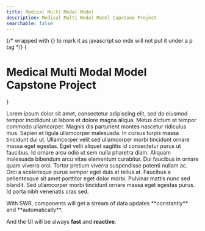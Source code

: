 ```yaml
---
title: Medical Multi Modal Model
description: Medical Multi Modal Model Capstone Project
searchable: false
---
```



{/* wrapped with {} to mark it as javascript so mdx will not put it under a p tag */}
{<h1 className="text-center font-extrabold md:text-5xl mt-8">Medical Multi Modal Model Capstone Project</h1>}

<Demo />

Lorem ipsum dolor sit amet, consectetur adipiscing elit, sed do eiusmod tempor incididunt ut labore et dolore magna aliqua. Metus dictum at tempor commodo ullamcorper. Magnis dis parturient montes nascetur ridiculus mus. Sapien et ligula ullamcorper malesuada. In cursus turpis massa tincidunt dui ut. Ullamcorper velit sed ullamcorper morbi tincidunt ornare massa eget egestas. Eget velit aliquet sagittis id consectetur purus ut faucibus. Id ornare arcu odio ut sem nulla pharetra diam. Aliquam malesuada bibendum arcu vitae elementum curabitur. Dui faucibus in ornare quam viverra orci. Tortor pretium viverra suspendisse potenti nullam ac. Orci a scelerisque purus semper eget duis at tellus at. Faucibus a pellentesque sit amet porttitor eget dolor morbi. Pulvinar mattis nunc sed blandit. Sed ullamcorper morbi tincidunt ornare massa eget egestas purus. Id porta nibh venenatis cras sed.

<Callout emoji="✅">
  With SWR, components will get a stream of data updates **constantly** and
  **automatically**.

And the UI will be always **fast** and **reactive**.

</Callout>
